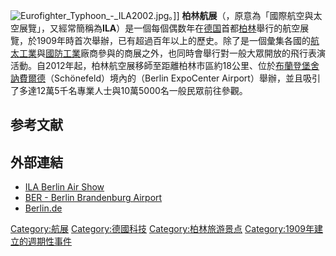 {{noteTA
|1=zh-tw:柏林航空展;zh-cn:柏林航展;
}}
[[File:Eurofighter_Typhoon_-_ILA2002.jpg|thumb]]。]]
'''柏林航展'''（{{lang-de|Internationale Luft-und Raumfahrtausstellung}}，原意為「國際航空與太空展覽」，又經常簡稱為'''ILA'''）是一個每個偶数年在[[德国|德国]]首都[[柏林|柏林]]舉行的航空展覽，於1909年時首次舉辦，已有超過百年以上的歷史。除了是一個彙集各國的[[航太工業|航太工業]]與[[國防工業|國防工業]]廠商參與的商展之外，也同時會舉行對一般大眾開放的飛行表演活動。自2012年起，柏林航空展移師至距離柏林市區約18公里、位於[[布蘭登堡邦|布蘭登堡]][[舍訥費爾德|舍訥費爾德]]（Schönefeld）境內的{{link-de|柏林展覽中心機場|Berlin ExpoCenter Airport}}（Berlin ExpoCenter Airport）舉辦，並且吸引了多達12萬5千名專業人士與10萬5000名一般民眾前往參觀。

==参考文献==
{{reflist}}

==外部連結==
{{Commons|International Aerospace Exhibition and Conferences}}
* [http://www.ila-berlin.com/ ILA Berlin Air Show] {{Wayback|url=http://www.ila-berlin.com/ |date=20060203174051 }}
* [https://web.archive.org/web/20110829192155/http://ber.berlin-airport.de/ BER - Berlin Brandenburg Airport]
* [http://www.berlin.de/international/index.en.php/ Berlin.de] {{Wayback|url=http://www.berlin.de/international/index.en.php/ |date=20130208010758 }}

{{germany-stub}}

{{International Airshows}}

[[Category:航展|Category:航展]]
[[Category:德國科技|Category:德國科技]]
[[Category:柏林旅游景点|Category:柏林旅游景点]]
[[Category:1909年建立的週期性事件|Category:1909年建立的週期性事件]]